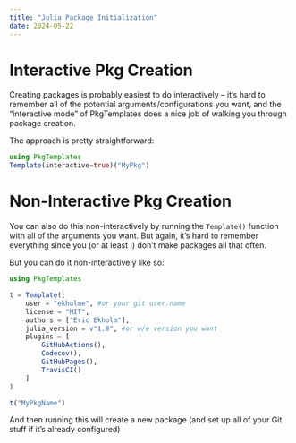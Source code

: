 ```yaml
---
title: "Julia Package Initialization"
date: 2024-05-22
---
```


# Interactive Pkg Creation

Creating packages is probably easiest to do interactively -- it's hard to remember all of the potential arguments/configurations you want, and the "interactive mode" of PkgTemplates does a nice job of walking you through package creation.

The approach is pretty straightforward:

```julia
using PkgTemplates
Template(interactive=true)("MyPkg")
```

# Non-Interactive Pkg Creation

You can also do this non-interactively by running the `Template()` function with all of the arguments you want. But again, it's hard to remember everything since you (or at least I) don't make packages all that often.

But you can do it non-interactively like so:

```julia
using PkgTemplates

t = Template(;
    user = "ekholme", #or your git user.name
    license = "MIT",
    authors = ["Eric Ekholm"],
    julia_version = v"1.8", #or w/e version you want
    plugins = [
        GitHubActions(),
        Codecov(),
        GitHubPages(),
        TravisCI()
    ]
)

t("MyPkgName")
```

And then running this will create a new package (and set up all of your Git stuff if it's already configured)